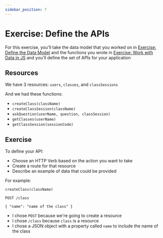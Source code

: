 ```yaml
---
sidebar_position: 7
---
```


# Exercise: Define the APIs

For this exercise, you'll take the data model that you worked on in [Exercise: Define the Data Model](./../data/exercise-define-data-model) and the functions you wrote in [Exercise: Work with Data in JS](./../data-models/exercise-work-with-data) and you'll define the set of APIs for your application

## Resources

We have 3 resources: `users`, `classes`, and `classSessions`

And we had these functions:

* `createClass(className)`
* `createClassSession(className)`
* `askQuestion(userName, question, classSession)`
* `getClasses(userName)`
* `getClassSession(sessionCode)`

## Exercise

To define your API:
* Choose an HTTP Verb based on the action you want to take
* Create a route for that resource
* Describe an example of data that could be provided

For example:

`createClass(className)`
```text
POST /class

{ "name": "name of the class" }
```
* I chose `POST` because we're going to create a resource
* I chose `/class` because `class` is a resource
* I chose a JSON object with a property called `name` to include the name of the class